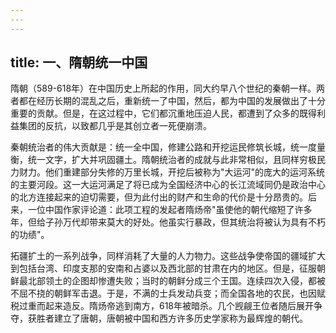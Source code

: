 ```yaml
---
---
---
```

title: 一、隋朝统一中国
---



隋朝（589-618年）在中国历史上所起的作用，同大约早八个世纪的秦朝一样。两者都在经历长期的混乱之后，重新统一了中国，然后，都为中国的发展做出了十分重要的贡献。但是，在这过程中，它们都沉重地压迫人民，都遭到了众多的既得利益集团的反抗，以致都几乎是其创立者一死便崩溃。

秦朝统治者的伟大贡献是：统一全中国，修建公路和开挖运民修筑长城，统一度量衡，统一文字，扩大并巩固疆土。隋朝统治者的成就与此非常相似，且同样穷极民力财力。他们重建部分失修的万里长城，开挖后被称为"大运河"的庞大的运河系统的主要河段。这一大运河满足了将已成为全国经济中心的长江流域同仍是政治中心的北方连接起来的迫切需要，但为此付出的财产和生命的代价是十分昂贵的。后来，一位中国作家评论道：此项工程的发起者隋炀帝"虽使他的朝代缩短了许多年，但给子孙万代却带来莫大的好处。他虽实行暴政，但其统治将被认为具有不朽的功绩"。

拓疆扩土的一系列战争，同样消耗了大量的人力物力。这些战争使帝国的疆域扩大到包括台湾、印度支那的安南和占婆以及西北部的甘肃在内的地区。但是，征服朝鲜最北部领土的企图却惨遭失败；当时的朝鲜分成三个王国。连续四次入侵，都被不屈不挠的朝鲜军击退。于是，不满的士兵发动兵变；而全国各地的农民，也因赋税过重而起来造反。隋炀帝逃到南方，618年被暗杀。几个觊觎王位者随后展开争夺，获胜者建立了唐朝，唐朝被中国和西方许多历史学家称为最辉煌的朝代。